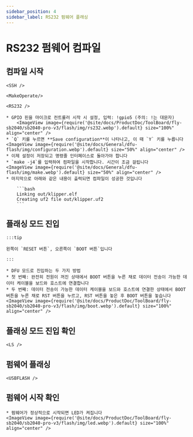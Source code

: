 ```yaml
---
sidebar_position: 4
sidebar_label: RS232 펌웨어 플래싱
---
```




# RS232 펌웨어 컴파일

## 컴파일 시작

    <SSH />

    <MakeOperate/>

    <RS232 />

    * GPIO 핀을 마이크로 컨트롤러 시작 시 설정, 입력: !gpio5 (주의: !는 대문자)
        <ImageView image={require('@site/docs/ProductDoc/ToolBoard/fly-sb2040/sb2040-pro-v3/flash/img/rs232.webp').default} size="100%" align="center" />
    * `Q` 키를 누르면 **Save configuration**이 나타나고, 이 때 `Y` 키를 누릅니다
    <ImageView image={require('@site/docs/General/dfu-flash/img/configuration.webp').default} size="50%" align="center" />
    * 이제 설정이 저장되고 명령줄 인터페이스로 돌아가야 합니다
    * `make -j4`를 입력하여 컴파일을 시작합니다. 시간이 조금 걸립니다
    <ImageView image={require('@site/docs/General/dfu-flash/img/make.webp').default} size="50%" align="center" />
    * 마지막으로 아래와 같은 내용이 출력되면 컴파일이 성공한 것입니다

        ```bash
        Linking out/klipper.elf
        Creating uf2 file out/klipper.uf2
        ```


## 플래싱 모드 진입

    :::tip

    왼쪽이 `RESET 버튼`, 오른쪽이 `BOOT 버튼`입니다

    :::

    * DFU 모드로 진입하는 두 가지 방법
    * 첫 번째: 완전히 전원이 꺼진 상태에서 BOOT 버튼을 누른 채로 데이터 전송이 가능한 데이터 케이블을 보드와 호스트에 연결합니다
    * 두 번째: 데이터 전송이 가능한 데이터 케이블을 보드와 호스트에 연결한 상태에서 BOOT 버튼을 누른 채로 RST 버튼을 누르고, RST 버튼을 놓은 후 BOOT 버튼을 놓습니다
    <ImageView image={require('@site/docs/ProductDoc/ToolBoard/fly-sb2040/sb2040-pro-v3/flash/img/boot.webp').default} size="100%" align="center" />

## 플래싱 모드 진입 확인

    <LS />


## 펌웨어 플래싱 
    
    <USBFLASH />
    


## 펌웨어 시작 확인

    * 펌웨어가 정상적으로 시작되면 LED가 켜집니다
    <ImageView image={require('@site/docs/ProductDoc/ToolBoard/fly-sb2040/sb2040-pro-v3/flash/img/led.webp').default} size="100%" align="center" />